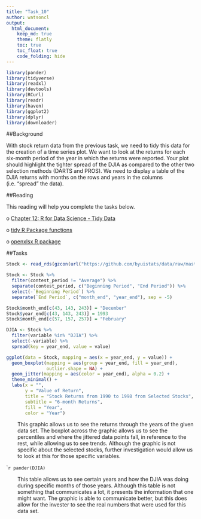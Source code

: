 ```yaml
---
title: "Task_10"
author: watsoncl 
output: 
  html_document:
    keep_md: true
    theme: flatly
    toc: true
    toc_float: true
    code_folding: hide
---
```


```r
library(pander)
library(tidyverse)
library(readxl)
library(devtools)
library(RCurl)
library(readr)
library(haven)
library(ggplot2)
library(dplyr)
library(downloader)
```

##Background

With stock return data from the previous task, we need to tidy this data for the creation of a time series plot. We want to look at the returns for each six-month period of the year in which the returns were reported. Your plot should highlight the tighter spread of the DJIA as compared to the other two selection methods (DARTS and PROS). We need to display a table of the DJIA returns with months on the rows and years in the columns (i.e. “spread” the data).

##Reading

This reading will help you complete the tasks below.

o [Chapter 12: R for Data Science - Tidy Data](http://r4ds.had.co.nz/tidy-data.html)

o [tidy R Package functions](https://rpubs.com/bradleyboehmke/data_wrangling)

o [openxlsx R package](https://github.com/awalker89/openxlsx)

##Tasks

```r
Stock <- read_rds(gzcon(url("https://github.com/byuistats/data/raw/master/Dart_Expert_Dow_6month_anova/Dart_Expert_Dow_6month_anova.RDS")))

Stock <- Stock %>% 
  filter(contest_period != "Average") %>% 
  separate(contest_period, c("Beginning Period", "End Period")) %>%
  select(-`Beginning Period`) %>%
  separate(`End Period`, c("month_end", "year_end"), sep = -5) 

Stock$month_end[c(43, 143, 243)] = "December"
Stock$year_end[c(43, 143, 243)] = 1993
Stock$month_end[c(57, 157, 257)] = "February"

DJIA <- Stock %>%
  filter(variable %in% "DJIA") %>% 
  select(-variable) %>%
  spread(key = year_end, value = value)
```

```r
ggplot(data = Stock, mapping = aes(x = year_end, y = value)) +
  geom_boxplot(mapping = aes(group = year_end, fill = year_end),
               outlier.shape = NA) +
  geom_jitter(mapping = aes(color = year_end), alpha = 0.2) +
  theme_minimal() +
  labs(x = "",
       y = "Value of Return",
       title = "Stock Returns from 1990 to 1998 from Selected Stocks",
       subtitle = "6-month Returns",
       fill = "Year",
       color = "Year")
```

<div style="padding-left:30px;">

This graphic allows us to see the returns through the years of the given data set. The boxplot across the graphic allows us to see the percentiles and where the jittered data points fall, in reference to the rest, while allowing us to see trends. Although the graphic is not specific about the selected stocks, further investigation would allow us to look at this for those specific variables. 

</div>

````r
pander(DJIA)
```

<div style="padding-left:30px;">

This table allows us to see certain years and how the DJIA was doing during specific months of those years. Although this table is not something that communicates a lot, it presents the information that one might want. The graphic is able to communicate better, but this does allow for the invester to see the real numbers that were used for this data set. 

</div>


